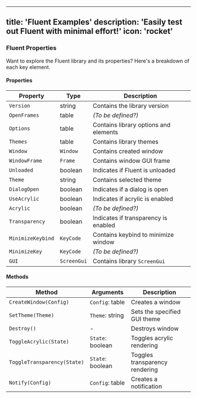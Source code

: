 
---
title: 'Fluent Examples'
description: 'Easily test out Fluent with minimal effort!'
icon: 'rocket'
---

### Fluent Properties

Want to explore the Fluent library and its properties? Here's a breakdown of each key element.

#### Properties
| **Property**       | **Type**     | **Description**                                                         |
|--------------------|--------------|-------------------------------------------------------------------------|
| `Version`          | string       | Contains the library version                                            |
| `OpenFrames`       | table        | *(To be defined?)*                                                      |
| `Options`          | table        | Contains library options and elements                                   |
| `Themes`           | table        | Contains library themes                                                 |
| `Window`           | `Window`     | Contains created window                                                 |
| `WindowFrame`      | `Frame`      | Contains window GUI frame                                               |
| `Unloaded`         | boolean      | Indicates if Fluent is unloaded                                         |
| `Theme`            | string       | Contains selected theme                                                 |
| `DialogOpen`       | boolean      | Indicates if a dialog is open                                           |
| `UseAcrylic`       | boolean      | Indicates if acrylic is enabled                                         |
| `Acrylic`          | boolean      | *(To be defined?)*                                                      |
| `Transparency`     | boolean      | Indicates if transparency is enabled                                    |
| `MinimizeKeybind`  | `KeyCode`    | Contains keybind to minimize window                                     |
| `MinimizeKey`      | `KeyCode`    | *(To be defined?)*                                                      |
| `GUI`              | `ScreenGui`  | Contains library `ScreenGui`                                            |

#### Methods
| **Method**             | **Arguments**        | **Description**                                                    |
|------------------------|----------------------|--------------------------------------------------------------------|
| `CreateWindow(Config)`  | `Config`: table      | Creates a window                                                   |
| `SetTheme(Theme)`       | `Theme`: string      | Sets the specified GUI theme                                        |
| `Destroy()`             | -                    | Destroys window                                                    |
| `ToggleAcrylic(State)`  | `State`: boolean     | Toggles acrylic rendering                                           |
| `ToggleTransparency(State)` | `State`: boolean | Toggles transparency rendering                                      |
| `Notify(Config)`        | `Config`: table      | Creates a notification                                              |
